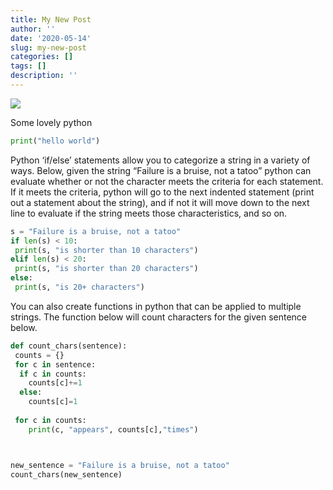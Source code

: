 ```yaml
---
title: My New Post
author: ''
date: '2020-05-14'
slug: my-new-post
categories: []
tags: []
description: ''
---
```


![](/blog/2020-05-14-my-new-post_files/help.jpg)


Some lovely python

```python
print("hello world")
```

Python 'if/else' statements allow you to categorize a string in a variety of ways. Below, given the string "Failure is a bruise, not a tatoo" python can evaluate whether or not the character meets the criteria for each statement. If it meets the criteria, python will go to the next indented statement (print out a statement about the string), and if not it will move down to the next line to evaluate if the string meets those characteristics, and so on. 
```python
s = "Failure is a bruise, not a tatoo" 
if len(s) < 10:
 print(s, "is shorter than 10 characters")
elif len(s) < 20:
 print(s, "is shorter than 20 characters")
else: 
 print(s, "is 20+ characters")
```

You can also create functions in python that can be applied to multiple strings. The function below will count characters for the given sentence below. 
```python
def count_chars(sentence): 
 counts = {} 
 for c in sentence: 
  if c in counts: 
    counts[c]+=1 
  else:
    counts[c]=1 
 
 for c in counts:
    print(c, "appears", counts[c],"times")



new_sentence = "Failure is a bruise, not a tatoo"
count_chars(new_sentence)
```


